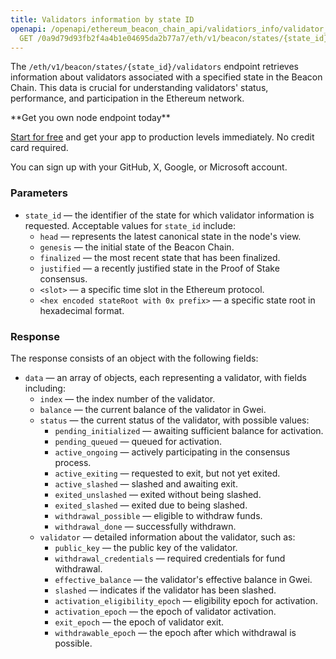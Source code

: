 ---
title: Validators information by state ID
openapi: /openapi/ethereum_beacon_chain_api/validatiors_info/validator_information_by_state_id.json
  GET /0a9d79d93fb2f4a4b1e04695da2b77a7/eth/v1/beacon/states/{state_id}/validators/{validator_index}
---

The `/eth/v1/beacon/states/{state_id}/validators` endpoint retrieves information about validators associated with a specified state in the Beacon Chain. This data is crucial for understanding validators' status, performance, and participation in the Ethereum network.

<Check>
**Get you own node endpoint today**

[Start for free](https://console.chainstack.com/) and get your app to production levels immediately. No credit card required.

You can sign up with your GitHub, X, Google, or Microsoft account.
</Check>


### Parameters

* `state_id` — the identifier of the state for which validator information is requested. Acceptable values for `state_id` include:
  + `head` — represents the latest canonical state in the node's view.
  + `genesis` — the initial state of the Beacon Chain.
  + `finalized` — the most recent state that has been finalized.
  + `justified` — a recently justified state in the Proof of Stake consensus.
  + `<slot>` — a specific time slot in the Ethereum protocol.
  + `<hex encoded stateRoot with 0x prefix>` — a specific state root in hexadecimal format.

### Response

The response consists of an object with the following fields:

* `data` — an array of objects, each representing a validator, with fields including:
  + `index` — the index number of the validator.
  + `balance` — the current balance of the validator in Gwei.
  + `status` — the current status of the validator, with possible values:
    - `pending_initialized` — awaiting sufficient balance for activation.
    - `pending_queued` — queued for activation.
    - `active_ongoing` — actively participating in the consensus process.
    - `active_exiting` — requested to exit, but not yet exited.
    - `active_slashed` — slashed and awaiting exit.
    - `exited_unslashed` — exited without being slashed.
    - `exited_slashed` — exited due to being slashed.
    - `withdrawal_possible` — eligible to withdraw funds.
    - `withdrawal_done` — successfully withdrawn.
  + `validator` — detailed information about the validator, such as:
    - `public_key` — the public key of the validator.
    - `withdrawal_credentials` — required credentials for fund withdrawal.
    - `effective_balance` — the validator's effective balance in Gwei.
    - `slashed` — indicates if the validator has been slashed.
    - `activation_eligibility_epoch` — eligibility epoch for activation.
    - `activation_epoch` — the epoch of validator activation.
    - `exit_epoch` — the epoch of validator exit.
    - `withdrawable_epoch` — the epoch after which withdrawal is possible.